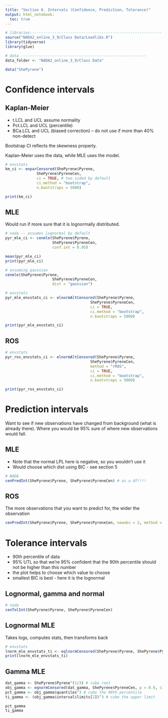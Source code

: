 ---
title: "Section 6. Intervals (Confidence, Prediction, Tolerance)"
output: html_notebook:
  toc: true
---

```{r}
# libraries-----------------------------------------------------------
source("NADA2_online_3_9/Class Data/Loadlibs.R")
library(tidyverse)
library(glue)
```

```{r}
# data --------------------------------------------------------
data_folder <- "NADA2_online_3_9/Class Data"

data("ShePyrene")
```


# Confidence intervals

## Kaplan-Meier

* t.LCL and UCL assume normality
* Pct.LCL and UCL (percentile)
* BCa.LCL and UCL (biased correction) -- do not use if more than 40% non-detect

Bootstrap CI reflects the skewness properly.

Kaplan-Meier uses the data, while MLE uses the model.

```{r}
# envstats
km_ci <- enparCensored(ShePyrene$Pyrene,
              ShePyrene$PyreneCen,
              ci = TRUE, # two sided by default
              ci.method = "bootstrap",
              n.bootstraps = 5000)

print(km_ci)
```

## MLE

Would run if more sure that it is lognormally distributed.

```{r}
# nada -- assumes lognormal by default
pyr_mle_ci <- cenmle(ShePyrene$Pyrene,
                     ShePyrene$PyreneCen,
                     conf.int = 0.95)

mean(pyr_mle_ci)
print(pyr_mle_ci)
```

```{r}
# assuming gaussian
cenmle(ShePyrene$Pyrene,
                     ShePyrene$PyreneCen,
                     dist = "gaussian")

```

```{r}
# envstats
pyr_mle_envstats_ci <- elnormAltCensored(ShePyrene$Pyrene,
                                      ShePyrene$PyreneCen,
                                      ci = TRUE,
                                      ci.method = "bootstrap",
                                      n.bootstraps = 5000)

print(pyr_mle_envstats_ci)
```

## ROS

```{r}
# envstats
pyr_ros_envstats_ci <- elnormAltCensored(ShePyrene$Pyrene,
                                      ShePyrene$PyreneCen,
                                      method = "rROS",
                                      ci = TRUE,
                                      ci.method = "bootstrap",
                                      n.bootstraps = 5000)

print(pyr_ros_envstats_ci)
```

# Prediction intervals

Want to see if new observations have changed from background (what is already there). Where you would be 95% sure of where new observations would fall.

## MLE

* Note that the normal LPL here is negative, so you wouldn't use it
* Would choose which dist using BIC - see section 5

```{r}
# NADA
cenPredInt(ShePyrene$Pyrene, ShePyrene$PyreneCen) # as a df!!!!
```

## ROS

The more observations that you want to predict for, the wider the observation

```{r}
cenPredInt(ShePyrene$Pyrene, ShePyrene$PyreneCen, newobs = 2, method = "rROS")
```


# Tolerance intervals

* 90th percentile of data
* 95% UTL so that we're 95% confident that the 90th percentile should not be higher than this number
* the plot helps to choose which value to choose
* smallest BIC is best - here it is the lognormal

## Lognormal, gamma and normal

```{r}
# nada
cenTolInt(ShePyrene$Pyrene, ShePyrene$PyreneCen)
```


## Lognormal MLE

Takes logs, computes stats, then transforms back

```{r}
# envstats
lnorm_mle_envstats_ti <- eqlnormCensored(ShePyrene$Pyrene, ShePyrene$PyreneCen, p = 0.9, ci = TRUE, ci.type = "upper")
print(lnorm_mle_envstats_ti)
```

## Gamma MLE
```{r}
dat_gamma <- ShePyrene$Pyrene^(1/3) # cube root
obj_gamma <- eqnormCensored(dat_gamma, ShePyrene$PyreneCen, p = 0.9, ci = TRUE, ci.type = "upper")
pct_gamma <- obj_gamma$quantiles^3 # cube the 90th percentile
ti_gamma <- (obj_gamma$interval$limits[2])^3 # cube the upper limit

pct_gamma
ti_gamma
```

